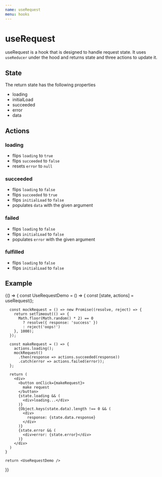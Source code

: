 ```yaml
---
name: useRequest
menu: hooks
---
```


# useRequest

useRequest is a hook that is designed to handle request state. It uses `useReducer` under the hood and returns state and three actions to update it.

## State

The return state has the following properties

- loading
- initialLoad
- succeeded
- error
- data

## Actions

### loading
- flips `loading` to `true`
- flips `succeeded` to `false`
- resets `error` to `null`

### succeeded
- flips `loading` to `false`
- flips `succeeded` to `true`
- flips `initialLoad` to `false`
- populates `data` with the given argument

### failed
- flips `loading` to `false`
- flips `initialLoad` to `false`
- populates `error` with the given argument

### fulfilled
- flips `loading` to `false`
- flips `initialLoad` to `false`

## Example


<Playground>
  {() => {
    const UseRequestDemo = () => {
      const [state, actions] = useRequest();

      const mockRequest = () => new Promise((resolve, reject) => {
        return setTimeout(() => {
          Math.floor(Math.random() * 2) == 0
            ? resolve({ response: 'success' })
            : reject('oops!')
        }, 1000);
      });

      const makeRequest = () => {
        actions.loading();
        mockRequest()
          .then(response => actions.succeeded(response))
          .catch(error => actions.failed(error));
      };

      return (
        <div>
          <button onClick={makeRequest}>
            make request
          </button>
          {state.loading && (
            <div>loading...</div>
          )}
          {Object.keys(state.data).length !== 0 && (
            <div>
              response: {state.data.response}
            </div>
          )}
          {state.error && (
            <div>error: {state.error}</div>
          )}
        </div>
      )
    }

    return <UseRequestDemo />
  }}
</Playground>